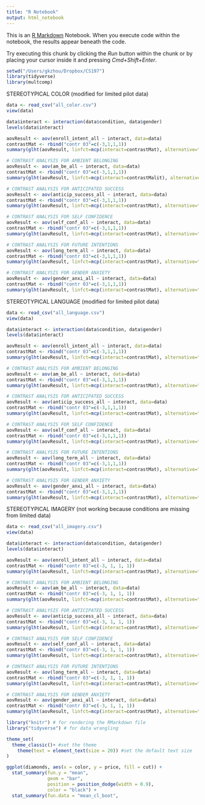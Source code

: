 ```yaml
---
title: "R Notebook"
output: html_notebook
---
```


This is an [R Markdown](http://rmarkdown.rstudio.com) Notebook. When you execute code within the notebook, the results appear beneath the code. 

Try executing this chunk by clicking the *Run* button within the chunk or by placing your cursor inside it and pressing *Cmd+Shift+Enter*. 

```r
setwd("/Users/gkzhou/Dropbox/CS197")
library(tidyverse)
library(multcomp)
```


STEREOTYPICAL COLOR (modified for limited pilot data)
```r
data <- read_csv("all_color.csv")
view(data)

data$interact <- interaction(data$condition, data$gender)
levels(data$interact)

aovResult <- aov(enroll_intent_all ~ interact, data=data)
contrastMat <- rbind("contr 03"=c(-3,1,1,1)) 
summary(glht(aovResult, linfct=mcp(interact=contrastMat), alternative="greater"), test=adjusted("none"))

# CONTRAST ANALYSIS FOR AMBIENT BELONGING
aovResult <- aov(am_be_all ~ interact, data=data)
contrastMat <- rbind("contr 03"=c(-3,1,1,1)) 
summary(glht(aovResult, linfct=mcp(interact=contrastMalit), alternative="greater"), test=adjusted("none"))

# CONTRAST ANALYSIS FOR ANTICIPATED SUCCESS
aovResult <- aov(anticip_success_all ~ interact, data=data)
contrastMat <- rbind("contr 03"=c(-3,1,1,1)) 
summary(glht(aovResult, linfct=mcp(interact=contrastMat), alternative="greater"), test=adjusted("none"))

# CONTRAST ANALYSIS FOR SELF CONFIDENCE
aovResult <- aov(self_conf_all ~ interact, data=data)
contrastMat <- rbind("contr 03"=c(-3,1,1,1)) 
summary(glht(aovResult, linfct=mcp(interact=contrastMat), alternative="greater"), test=adjusted("none"))

# CONTRAST ANALYSIS FOR FUTURE INTENTIONS
aovResult <- aov(long_term_all ~ interact, data=data)
contrastMat <- rbind("contr 03"=c(-3,1,1,1)) 
summary(glht(aovResult, linfct=mcp(interact=contrastMat), alternative="greater"), test=adjusted("none"))

# CONTRAST ANALYSIS FOR GENDER ANXIETY
aovResult <- aov(gender_anxi_all ~ interact, data=data)
contrastMat <- rbind("contr 03"=c(-3,1,1,1)) 
summary(glht(aovResult, linfct=mcp(interact=contrastMat), alternative="less"), test=adjusted("none")) # LESS because a lower number is better


```

STEREOTYPICAL LANGUAGE (modified for limited pilot data)
```r
data <- read_csv("all_language.csv")
view(data)

data$interact <- interaction(data$condition, data$gender)
levels(data$interact)

aovResult <- aov(enroll_intent_all ~ interact, data=data)
contrastMat <- rbind("contr 03"=c(-3,1,1,1))
summary(glht(aovResult, linfct=mcp(interact=contrastMat), alternative="greater"), test=adjusted("none"))

# CONTRAST ANALYSIS FOR AMBIENT BELONGING
aovResult <- aov(am_be_all ~ interact, data=data)
contrastMat <- rbind("contr 03"=c(-3,1,1,1)) 
summary(glht(aovResult, linfct=mcp(interact=contrastMat), alternative="greater"), test=adjusted("none"))

# CONTRAST ANALYSIS FOR ANTICIPATED SUCCESS
aovResult <- aov(anticip_success_all ~ interact, data=data)
contrastMat <- rbind("contr 03"=c(-3,1,1,1)) 
summary(glht(aovResult, linfct=mcp(interact=contrastMat), alternative="greater"), test=adjusted("none"))

# CONTRAST ANALYSIS FOR SELF CONFIDENCE
aovResult <- aov(self_conf_all ~ interact, data=data)
contrastMat <- rbind("contr 03"=c(-3,1,1,1)) 
summary(glht(aovResult, linfct=mcp(interact=contrastMat), alternative="greater"), test=adjusted("none"))

# CONTRAST ANALYSIS FOR FUTURE INTENTIONS
aovResult <- aov(long_term_all ~ interact, data=data)
contrastMat <- rbind("contr 03"=c(-3,1,1,1)) 
summary(glht(aovResult, linfct=mcp(interact=contrastMat), alternative="greater"), test=adjusted("none"))

# CONTRAST ANALYSIS FOR GENDER ANXIETY
aovResult <- aov(gender_anxi_all ~ interact, data=data)
contrastMat <- rbind("contr 03"=c(-3,1,1,1)) 
summary(glht(aovResult, linfct=mcp(interact=contrastMat), alternative="less"), test=adjusted("none"))

```

STEREOTYPICAL IMAGERY (not working because conditions are missing from limited data)
```r
data <- read_csv("all_imagery.csv")
view(data)

data$interact <- interaction(data$condition, data$gender)
levels(data$interact)

aovResult <- aov(enroll_intent_all ~ interact, data=data)
contrastMat <- rbind("contr 03"=c(-3, 1, 1, 1))
summary(glht(aovResult, linfct=mcp(interact=contrastMat), alternative="greater"), test=adjusted("none"))

# CONTRAST ANALYSIS FOR AMBIENT BELONGING
aovResult <- aov(am_be_all ~ interact, data=data)
contrastMat <- rbind("contr 03"=c(-3, 1, 1, 1)) 
summary(glht(aovResult, linfct=mcp(interact=contrastMat), alternative="greater"), test=adjusted("none"))

# CONTRAST ANALYSIS FOR ANTICIPATED SUCCESS
aovResult <- aov(anticip_success_all ~ interact, data=data)
contrastMat <- rbind("contr 03"=c(-3, 1, 1, 1)) 
summary(glht(aovResult, linfct=mcp(interact=contrastMat), alternative="greater"), test=adjusted("none"))

# CONTRAST ANALYSIS FOR SELF CONFIDENCE
aovResult <- aov(self_conf_all ~ interact, data=data)
contrastMat <- rbind("contr 03"=c(-3, 1, 1, 1)) 
summary(glht(aovResult, linfct=mcp(interact=contrastMat), alternative="greater"), test=adjusted("none"))

# CONTRAST ANALYSIS FOR FUTURE INTENTIONS
aovResult <- aov(long_term_all ~ interact, data=data)
contrastMat <- rbind("contr 03"=c(-3, 1, 1, 1)) 
summary(glht(aovResult, linfct=mcp(interact=contrastMat), alternative="greater"), test=adjusted("none"))

# CONTRAST ANALYSIS FOR GENDER ANXIETY
aovResult <- aov(gender_anxi_all ~ interact, data=data)
contrastMat <- rbind("contr 03"=c(-3, 1, 1, 1)) 
summary(glht(aovResult, linfct=mcp(interact=contrastMat), alternative="less"), test=adjusted("none"))


```


```r

library("knitr") # for rendering the RMarkdown file
library("tidyverse") # for data wrangling 

theme_set(
  theme_classic()+ #set the theme 
    theme(text = element_text(size = 20)) #set the default text size
)

ggplot(diamonds, aes(x = color, y = price, fill = cut)) +
  stat_summary(fun.y = "mean",
               geom = "bar",
               position = position_dodge(width = 0.9),
               color = "black") +
  stat_summary(fun.data = "mean_cl_boot",

```
